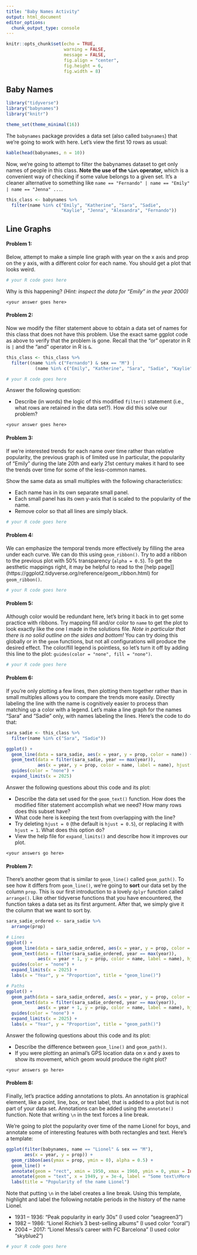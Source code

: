 ```yaml
---
title: "Baby Names Activity"
output: html_document
editor_options: 
  chunk_output_type: console
---
```


```r
knitr::opts_chunk$set(echo = TRUE,
                      warning = FALSE,
                      message = FALSE,
                      fig.align = "center", 
                      fig.height = 6, 
                      fig.width = 8)
```

## Baby Names

```r
library("tidyverse")
library("babynames")
library("knitr")

theme_set(theme_minimal(16))
```

The `babynames` package provides a data set (also called `babynames`) that we're going to work with here. Let's view the first 10 rows as usual:

```r
kable(head(babynames, n = 10))
```

Now, we're going to attempt to filter the babynames dataset to get only names of people in this class. **Note the use of the `%in%` operator,** which is a convenient way of checking if some value belongs to a given set. It's a cleaner alternative to something like `name == "Fernando" | name == "Emily" | name == "Jenna" ...`.

```r
this_class <- babynames %>% 
  filter(name %in% c("Emily", "Katherine", "Sara", "Sadie",
                     "Kaylie", "Jenna", "Alexandra", "Fernando"))
```

## Line Graphs

#### **Problem 1:** 

Below, attempt to make a simple line graph with year on the x axis and prop on the y axis, with a different color for each name. You should get a plot that looks weird.

```r
# your R code goes here
```

Why is this happening? _(Hint: inspect the data for "Emily" in the year 2000)_

`<your answer goes here>`


#### **Problem 2:** 

Now we modify the filter statement above to obtain a data set of names for this class that does not have this problem. Use the exact same ggplot code as above to verify that the problem is gone. Recall that the "or" operator in R is `|` and the "and" operator in R is `&`.

```r
this_class <- this_class %>% 
  filter((name %in% c("Fernando") & sex == "M") |
           (name %in% c("Emily", "Katherine", "Sara", "Sadie", "Kaylie", "Jenna", "Alexandra") & sex == "F"))

# your R code goes here
```

Answer the following question:

- Describe (in words) the logic of this modified `filter()` statement (i.e., what rows are retained in the data set?). How did this solve our problem?

`<your answer goes here>`


#### **Problem 3:** 

If we're interested trends for each name over time rather than relative popularity, the previous graph is of limited use In particular, the popularity of "Emily" during the late 20th and early 21st century makes it hard to see the trends over time for some of the less-common names.

Show the same data as small multiples with the following characteristics:

- Each name has in its own separate small panel.
- Each small panel has its own y-axis that is scaled to the popularity of the name.
- Remove color so that all lines are simply black.

```r
# your R code goes here
```

#### **Problem 4:** 

We can emphasize the temporal trends more effectively by filling the area under each curve. We can do this using `geom_ribbon()`. Try to add a ribbon to the previous plot with 50% transparency (`alpha = 0.5`). To get the aesthetic mappings right, it may be helpful to read to the [help page]](https://ggplot2.tidyverse.org/reference/geom_ribbon.html) for `geom_ribbon()`.

```r
# your R code goes here
```

#### **Problem 5:** 

Although color would be redundant here, let's bring it back in to get some practice with ribbons. Try mapping fill and/or color to `name` to get the plot to look exactly like the one I made in the solutions file. _Note in particular that there is no solid outline on the sides and bottom!_ You can try doing this globally or in the `geom` functions, but not all configurations will produce the desired effect. The color/fill legend is pointless, so let's turn it off by adding this line to the plot: `guides(color = "none", fill = "none")`.

```r
# your R code goes here
```

#### **Problem 6:** 

If you're only plotting a few lines, then plotting them together rather than in small multiples allows you to compare the trends more easily. Directly labeling the line with the name is cognitively easier to process than matching up a color with a legend. Let's make a line graph for the names "Sara" and "Sadie" only, with names labeling the lines. Here's the code to do that:

```r
sara_sadie <- this_class %>% 
  filter(name %in% c("Sara", "Sadie"))

ggplot() +
  geom_line(data = sara_sadie, aes(x = year, y = prop, color = name)) +
  geom_text(data = filter(sara_sadie, year == max(year)),
            aes(x = year, y = prop, color = name, label = name), hjust = 0, nudge_x = 1) +
  guides(color = "none") +
  expand_limits(x = 2025)
```

Answer the following questions about this code and its plot:

- Describe the data set used for the `geom_text()` function. How does the modified filter statement accomplish what we need? How many rows does this subset have?
- What code here is keeping the text from overlapping with the line?
- Try deleting `hjust = 0` (the default is `hjust = 0.5`), or replacing it with `hjust = 1`. What does this option do?
- View the help file for `expand_limits()` and describe how it improves our plot.

`<your answers go here>`

#### **Problem 7:** 

There's another geom that is similar to `geom_line()` called `geom_path()`. To see how it differs from `geom_line()`, we're going to **sort** our data set by the column `prop`. This is our first introduction to a lovely `dplyr` function called `arrange()`. Like other tidyverse functions that you have encountered, the function takes a data set as its first argument. After that, we simply give it the column that we want to sort by.

```r
sara_sadie_ordered <- sara_sadie %>% 
  arrange(prop)

# Lines
ggplot() +
  geom_line(data = sara_sadie_ordered, aes(x = year, y = prop, color = name)) +
  geom_text(data = filter(sara_sadie_ordered, year == max(year)),
            aes(x = year + 1, y = prop, color = name, label = name), hjust = 0) +
  guides(color = "none") +
  expand_limits(x = 2025) +
  labs(x = "Year", y = "Proportion", title = "geom_line()")

# Paths
ggplot() +
  geom_path(data = sara_sadie_ordered, aes(x = year, y = prop, color = name)) +
  geom_text(data = filter(sara_sadie_ordered, year == max(year)),
            aes(x = year + 1, y = prop, color = name, label = name), hjust = 0) +
  guides(color = "none") +
  expand_limits(x = 2025) +
  labs(x = "Year", y = "Proportion", title = "geom_path()")
```

Answer the following questions about this code and its plot:

- Describe the difference between `geom_line()` and `geom_path()`.
- If you were plotting an animal's GPS location data on x and y axes to show its movement, which geom would produce the right plot?

`<your answers go here>`

#### **Problem 8:** 

Finally, let's practice adding annotations to plots. An annotation is graphical element, like a point, line, box, or text label, that is added to a plot but is not part of your data set. Annotations can be added using the `annotate()` function. Note that writing `\n` in the text forces a line break.

We're going to plot the popularity over time of the name Lionel for boys, and annotate some of interesting features with both rectangles and text. Here's a template:

```r
ggplot(filter(babynames, name == "Lionel" & sex == "M"),
       aes(x = year, y = prop)) +
  geom_ribbon(aes(ymax = prop, ymin = 0), alpha = 0.5) +
  geom_line() +
  annotate(geom = "rect", xmin = 1950, xmax = 1960, ymin = 0, ymax = Inf, fill = "red", alpha = 0.25) +
  annotate(geom = "text", x = 1949, y = 3e-4, label = "Some text\nMore text", color = "red", hjust = 1) +
  labs(title = "Popularity of the name Lionel")
```

Note that putting `\n` in the label creates a line break. Using this template, highlight and label the following notable periods in the history of the name Lionel.

- 1931 -- 1936: "Peak popularity in early 30s" (I used color "seagreen3")
- 1982 -- 1986: "Lionel Richie's 3 best-selling albums" (I used color "coral")
- 2004 -- 2017: "Lionel Messi's career with FC Barcelona" (I used color "skyblue2")

```r
# your R code goes here
```

